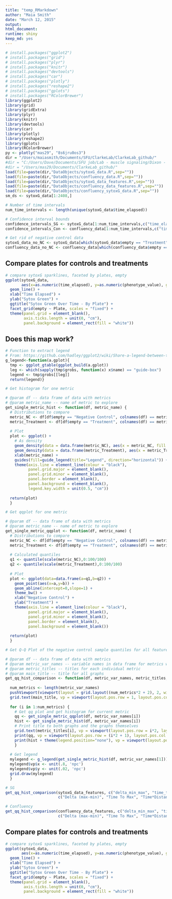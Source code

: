 ```yaml
---
title: "temp_RMarkdown"
author: "Maia Smith"
date: "March 12, 2015"
output:
html_document:
runtime: shiny
keep_md: yes
---
```


```r
# install.packages("ggplot2")
# install.packages("grid")
# install.packages("plyr")
# install.packages("knitr")
# install.packages("devtools")
# install.packages("car")
# install.packages("plotly")
# install.packages("reshape2")
# install.packages("gplots")
# install.packages("RColorBrewer")
library(ggplot2)
library(grid)
library(gridExtra)
library(plyr)
library(knitr)
library(devtools)
library(car)
library(plotly)
library(reshape2)
library(gplots)
library(RColorBrewer)
py <- plotly("mas29", "8s6jru0os3")
dir = "/Users/maiasmith/Documents/SFU/ClarkeLab/ClarkeLab_github/"
#dir = "C:/Users/Dave/Documents/SFU job/Lab - muscle signaling/Dixon - myocyte expts/Maia Smith files/ClarkeLab_github/"
#dir = "/Users/mas29/Documents/ClarkeLab_github/"
load(file=paste(dir,"DataObjects/sytoxG_data.R",sep=""))
load(file=paste(dir,"DataObjects/confluency_data.R",sep=""))
load(file=paste(dir,"DataObjects/sytoxG_data_features.R",sep=""))
load(file=paste(dir,"DataObjects/confluency_data_features.R",sep=""))
load(file=paste(dir,"DataObjects/confluency_sytoxG_data.R",sep=""))
sm_ds <- sytoxG_data[1:2408,]

# Number of time intervals
num_time_intervals <- length(unique(sytoxG_data$time_elapsed))

# Confidence interval bounds
confidence_intervals_SG <- sytoxG_data[1:num_time_intervals,c("time_elapsed", "phenotype_value.NC.upper", "phenotype_value.NC.mean", "phenotype_value.NC.lower")]
confidence_intervals_Con <- confluency_data[1:num_time_intervals,c("time_elapsed", "phenotype_value.NC.upper", "phenotype_value.NC.mean", "phenotype_value.NC.lower")]

# Get rid of negative control data
sytoxG_data_no_NC <- sytoxG_data[which(sytoxG_data$empty == "Treatment"),]
confluency_data_no_NC <- confluency_data[which(confluency_data$empty == "Treatment"),]
```


Compare plates for controls and treatments
-----------------------------------------------

```r
# compare sytoxG sparklines, faceted by plates, empty
ggplot(sytoxG_data, 
       aes(x=as.numeric(time_elapsed), y=as.numeric(phenotype_value), group=Compound)) +
  geom_line() +
  xlab("Time Elapsed") +
  ylab("Sytox Green") +
  ggtitle("Sytox Green Over Time - By Plate") +
  facet_grid(empty ~ Plate, scales = "fixed") +
  theme(panel.grid = element_blank(),
        axis.ticks.length = unit(0, "cm"),
        panel.background = element_rect(fill = "white"))
```



Does this map work?
----------

```r
# Function to extract legend
# From: https://github.com/hadley/ggplot2/wiki/Share-a-legend-between-two-ggplot2-graphs
g_legend<-function(a.gplot){
  tmp <- ggplot_gtable(ggplot_build(a.gplot))
  leg <- which(sapply(tmp$grobs, function(x) x$name) == "guide-box")
  legend <- tmp$grobs[[leg]]
  return(legend)}

# Get histogram for one metric

# @param df -- data frame of data with metrics 
# @param metric_name -- name of metric to explore
get_single_metric_hist <- function(df, metric_name) {
  # Distributions to compare
  metric_NC <- df[df$empty == "Negative Control", colnames(df) == metric_name]
  metric_Treatment <- df[df$empty == "Treatment", colnames(df) == metric_name]
  
  # Plot
  plot <- ggplot() + 
    # As density
    geom_density(data = data.frame(metric_NC), aes(x = metric_NC, fill = 'Negative Control'), alpha = 0.5) + 
    geom_density(data = data.frame(metric_Treatment), aes(x = metric_Treatment, fill = 'Treatment'), alpha = 0.5) + 
    xlab(metric_name) +
    guides(fill=guide_legend(title="Legend", direction="horizontal")) +
    theme(axis.line = element_line(colour = "black"),
          panel.grid.major = element_blank(),
          panel.grid.minor = element_blank(),
          panel.border = element_blank(),
          panel.background = element_blank(),
          legend.key.width = unit(0.5, "cm")) 
  
  return(plot)
  }

# Get qqplot for one metric

# @param df -- data frame of data with metrics 
# @param metric_name -- name of metric to explore
get_single_metric_qqplot <- function(df, metric_name) {
  # Distributions to compare
  metric_NC <- df[df$empty == "Negative Control", colnames(df) == metric_name]
  metric_Treatment <- df[df$empty == "Treatment", colnames(df) == metric_name]
  
  # Calculated quantiles
  q1 <- quantile(scale(metric_NC),0:100/100)
  q2 <- quantile(scale(metric_Treatment),0:100/100)
  
  # Plot
  plot <- ggplot(data=data.frame(a=q1,b=q2)) + 
    geom_point(aes(x=a,y=b)) +
    geom_abline(intercept=0,slope=1) +
    theme_bw() +
    xlab("Negative Control") +
    ylab("Treatment") +
    theme(axis.line = element_line(colour = "black"),
          panel.grid.major = element_blank(),
          panel.grid.minor = element_blank(),
          panel.border = element_blank(),
          panel.background = element_blank()) 
  
  return(plot)
  }

# Get Q-Q Plot of the negative control sample quantiles for all features against non-negative control sample quantiles 

# @param df -- data frame of data with metrics 
# @param metric_var_names -- variable names in data frame for metrics we want to look at
# @param metric_titles -- titles for each individual metric
# @param main_title -- title for all graphs
get_qq_hist_comparison <- function(df, metric_var_names, metric_titles, main_title) {
  
  num_metrics <- length(metric_var_names)
  pushViewport(viewport(layout = grid.layout((num_metrics*2 + 2), 2, widths = unit(c(3,7), "null"), heights = unit(c(1, rep(c(1,4),num_metrics)), "null"))))
  grid.text(main_title, vp = viewport(layout.pos.row = 1, layout.pos.col = 1:2))
  
  for (i in 1:num_metrics) {
    # Get qq plot and get histogram for current metric
    qq <- get_single_metric_qqplot(df, metric_var_names[i])
    hist <- get_single_metric_hist(df, metric_var_names[i])
    # Print title to both graphs and the graphs themselves
    grid.text(metric_titles[i], vp = viewport(layout.pos.row = i*2, layout.pos.col = 1:2))
    print(qq, vp = viewport(layout.pos.row = (i*2 + 1), layout.pos.col = 1))
    print(hist + theme(legend.position="none"), vp = viewport(layout.pos.row = (i*2 + 1), layout.pos.col = 2))
    }
  
  # Get legend
  mylegend <- g_legend(get_single_metric_hist(df, metric_var_names[1]))
  mylegend$vp$x <- unit(.8, 'npc')
  mylegend$vp$y <- unit(.02, 'npc')
  grid.draw(mylegend)
  }

# SG
get_qq_hist_comparison(sytoxG_data_features, c("delta_min_max", "time_to_max", "time_x_distance.upper", "time_to_most_positive_slope", "mean", "min", "AUC_trapezoidal_integration"), 
                       c("Delta (max-min)", "Time To Max", "Time*Distance", "Time To Most Positive Slope", "Mean", "Min", "AUC (trapezoidal integration)"), "Sytox Green Metrics - Q-Q Plot & Histogram")
```

```r
# Confluency
get_qq_hist_comparison(confluency_data_features, c("delta_min_max", "time_to_max", "time_x_distance.lower", "time_to_most_negative_slope", "mean", "min", "AUC_trapezoidal_integration"), 
                       c("Delta (max-min)", "Time To Max", "Time*Distance", "Time To Most Negative Slope", "Mean", "Min", "AUC (trapezoidal integration)"), "Confluency Metrics - Q-Q Plot & Histogram")

```




Compare plates for controls and treatments
-----------------------------------------------

```r
# compare sytoxG sparklines, faceted by plates, empty
ggplot(sytoxG_data, 
       aes(x=as.numeric(time_elapsed), y=as.numeric(phenotype_value), group=Compound)) +
  geom_line() +
  xlab("Time Elapsed") +
  ylab("Sytox Green") +
  ggtitle("Sytox Green Over Time - By Plate") +
  facet_grid(empty ~ Plate, scales = "fixed") +
  theme(panel.grid = element_blank(),
        axis.ticks.length = unit(0, "cm"),
        panel.background = element_rect(fill = "white"))
```



